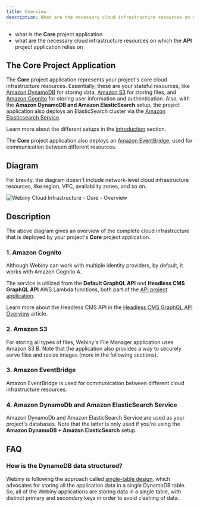 ```yaml
---
title: Overview
description: What are the necessary cloud infrastructure resources on which the Core project application relies on.
---
```



<Alert type="success" title="What you’ll learn">

- what is the **Core** project application
- what are the necessary cloud infrastructure resources on which the **API** project application relies on

</Alert>

## The Core Project Application

The **Core** project application represents your project's core cloud infrastructure resources. Essentially, these are your stateful resources, like [Amazon DynamoDB](https://aws.amazon.com/dynamodb/) for storing data, [Amazon S3](https://aws.amazon.com/s3/) for storing files, and [Amazon Cognito](https://aws.amazon.com/cognito/) for storing user information and authentication. Also, with the **Amazon DynamoDB and Amazon ElasticSearch** setup, the project application also deploys an ElasticSearch cluster via the [Amazon Elasticsearch Service](https://aws.amazon.com/opensearch-service/).

<Alert type="info">

Learn more about the different setups in the [introduction](/docs/{version}/architecture/introduction#different-setups) section.

</Alert>

The **Core** project application also deploys an [Amazon EventBridge](https://aws.amazon.com/eventbridge/), used for communication between different resources.

## Diagram

<Alert type="info">

For brevity, the diagram doesn't include network-level cloud infrastructure resources, like region, VPC, availability zones, and so on.

</Alert>

<Image src={coreOverview} title="Webiny Cloud Infrastructure - Core - Overview" shadow={false} />

## Description

The above diagram gives an overview of the complete cloud infrastructure that is deployed by your project's **Core** project application.

### 1. Amazon Cognito

Although Webiny can work with multiple identity providers, by default, it works with Amazon Cognito <diagram-letter>A</diagram-letter>.

The service is utilized from the **Default GraphQL API** and **Headless CMS GraphQL API** AWS Lambda functions, both part of the [API project application](/docs/{version}/architecture/api/overview).

<Alert type="info">

Learn more about the Headless CMS API in the [Headless CMS GraphQL API Overview](/docs/{version}/headless-cms/basics/graphql-api) article.

</Alert>

### 2. Amazon S3

For storing all types of files, Webiny's File Manager application uses Amazon S3 <diagram-letter>B</diagram-letter>. Note that the application also provides a way to securely serve files and resize images (more in the following sections).

### 3. Amazon EventBridge

Amazon EventBridge is used for communication between different cloud infrastructure resources.

### 4. Amazon DynamoDb and Amazon ElasticSearch Service

Amazon DynamoDb and Amazon ElasticSearch Service are used as your project's databases. Note that the latter is only used if you're using the **Amazon DynamoDB + Amazon ElasticSearch** setup.

## FAQ

### How is the DynamoDB data structured?

Webiny is following the approach called [single-table design](https://www.alexdebrie.com/posts/dynamodb-single-table/), which advocates for storing all the application data in a single DynamoDB table. So, all of the Webiny applications are storing data in a single table, with distinct primary and secondary keys in order to avoid clashing of data.
